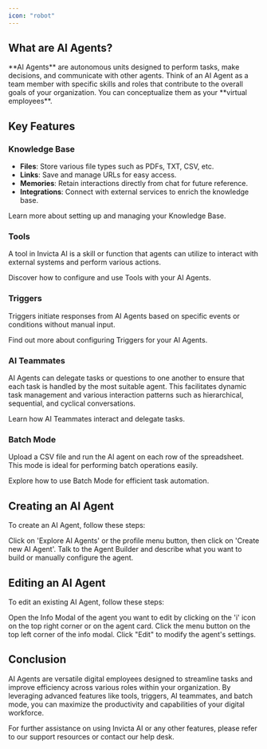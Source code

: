 ```yaml
---
icon: "robot"
---
```


## What are AI Agents?

<Note>
  **AI Agents** are autonomous units designed to perform tasks, make decisions,
  and communicate with other agents. Think of an AI Agent as a team member with
  specific skills and roles that contribute to the overall goals of your
  organization. You can conceptualize them as your **virtual employees**.
</Note>

## Key Features

### Knowledge Base

- **Files**: Store various file types such as PDFs, TXT, CSV, etc.
- **Links**: Save and manage URLs for easy access.
- **Memories**: Retain interactions directly from chat for future reference.
- **Integrations**: Connect with external services to enrich the knowledge base.

<Card title="Knowledge Base" icon="database" href="/ai-agents/knowledge-base">
  Learn more about setting up and managing your Knowledge Base.
</Card>

### Tools

A tool in Invicta AI is a skill or function that agents can utilize to interact with external systems and perform various actions.

<Card title="Tools" icon="wrench" href="/ai-agents/tools">
  Discover how to configure and use Tools with your AI Agents.
</Card>

### Triggers

Triggers initiate responses from AI Agents based on specific events or conditions without manual input.

<Card title="Triggers" icon="bell" href="/ai-agents/triggers">
  Find out more about configuring Triggers for your AI Agents.
</Card>

### AI Teammates

AI Agents can delegate tasks or questions to one another to ensure that each task is handled by the most suitable agent. This facilitates dynamic task management and various interaction patterns such as hierarchical, sequential, and cyclical conversations.

<Card title="AI Teammates" icon="users" href="/ai-agents/ai-teammates">
  Learn how AI Teammates interact and delegate tasks.
</Card>

### Batch Mode

Upload a CSV file and run the AI agent on each row of the spreadsheet. This mode is ideal for performing batch operations easily.

<Card title="Batch Mode" icon="table" href="/ai-agents/batch-mode">
  Explore how to use Batch Mode for efficient task automation.
</Card>

## Creating an AI Agent

To create an AI Agent, follow these steps:

<Steps>
  <Step title="Access the Agent Builder">
    Click on 'Explore AI Agents' or the profile menu button, then click on 'Create
    new AI Agent'.
  </Step>
  <Step title="Configure and Create">
    Talk to the Agent Builder and describe what you want to build or manually
    configure the agent.
  </Step>
</Steps>

## Editing an AI Agent

To edit an existing AI Agent, follow these steps:

<Steps>
  <Step title="Open Info Modal">
    Open the Info Modal of the agent you want to edit by clicking on the 'i'
    icon on the top right corner or on the agent card.
  </Step>
  <Step title="Access Menu">
    Click the menu button on the top left corner of the info modal.
  </Step>
  <Step title="Edit Agent">Click "Edit" to modify the agent's settings.</Step>
</Steps>

## Conclusion

AI Agents are versatile digital employees designed to streamline tasks and improve efficiency across various roles within your organization. By leveraging advanced features like tools, triggers, AI teammates, and batch mode, you can maximize the productivity and capabilities of your digital workforce.

For further assistance on using Invicta AI or any other features, please refer to our support resources or contact our help desk.
